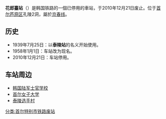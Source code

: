 {{NoteTA |G1=Transport |G2=Railway
|1=zh-hans:花郎台; zh-hk:花郎臺; zh-tw:花郎臺
}}
{{about|已經廢站的韓國鐵道公社鐵路車站|營業中的首爾地鐵車站|花郎臺站}}
{{Infobox station
|livery      = #272727
|name        = 花郎臺站
|eng_name    = Hwarangdae
|other_name  = 
|image       = Korail Hwarangdae Station.jpg
|caption     = 
|hangul      = 화랑대역
|hanja       = 花郞臺驛
|rr          = Hwarangdae-yeok
|mr          = Hwarangdae-yŏk
|operator    = [[韓國鐵道公社|韓國鐵道公社]]
|lines       = [[京春線|京春線]]
|address     = {{KOR}}[[首爾特別市|首爾特別市]][[蘆原區|蘆原區]]{{link-ko|花郎路 (首爾)|화랑로 (서울)|花郎路}}606
|structure   = 地面車站
|platform    = [[島式月台|島式月台]]
|opened      = 1939年7月25日
|closed      = 2010年12月21日
|adjacent    = {{Adjacent stations|system1=韓國鐵道公社
|line1=京春電鐵線|left1=新孔德|right1=退溪院|note-left1=2.3km|note-right1=5.4km
}}
}}

'''花郎臺站'''（{{kor|諺=화랑대역|漢=花郞臺驛|羅=Hwarangdae yeok|f=y}}）是韩国铁路的一個已停用的車站，于2010年12月21日废止。位于[[首尔|首尔]][[芦原区|芦原区]]孔陵2洞，屬於[[京春线|京春线]]。

== 历史 ==
*1939年7月25日：以'''泰陵站'''的名义开始使用。
*1958年1月1日：车站改为现名。
*2010年12月21日：车站停用。

==车站周边==
*[[韩国陆军士官学校|韩国陆军士官学校]]
*[[首尔女子大学|首尔女子大学]]
*[[泰陵选手村|泰陵选手村]]

{{京春线}}

[[分类:首尔特别市铁路废站|分类:首尔特别市铁路废站]]